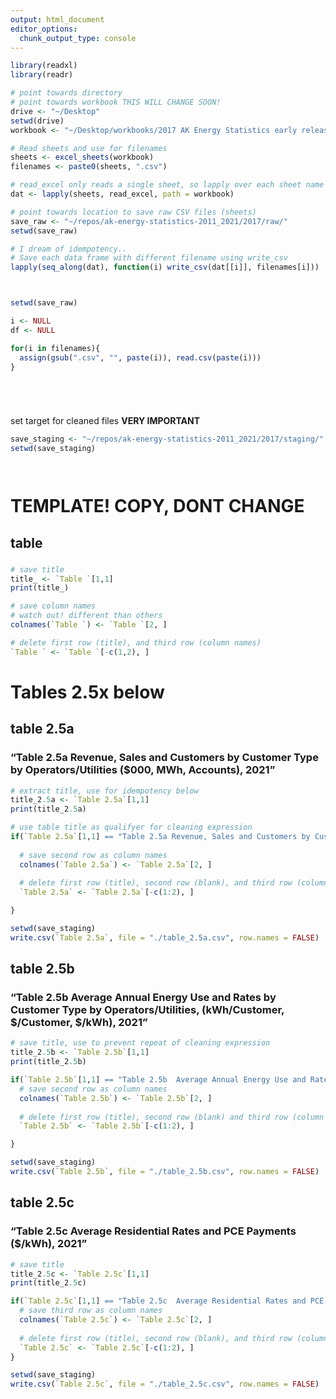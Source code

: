 ```yaml
---
output: html_document
editor_options: 
  chunk_output_type: console
---
```



```R
library(readxl)
library(readr)

```

```R



# point towards directory
# point towards workbook THIS WILL CHANGE SOON!
drive <- "~/Desktop"
setwd(drive)
workbook <- "~/Desktop/workbooks/2017 AK Energy Statistics early release.xlsx"

# Read sheets and use for filenames
sheets <- excel_sheets(workbook)
filenames <- paste0(sheets, ".csv")

# read_excel only reads a single sheet, so lapply over each sheet name
dat <- lapply(sheets, read_excel, path = workbook)

# point towards location to save raw CSV files (sheets)
save_raw <- "~/repos/ak-energy-statistics-2011_2021/2017/raw/"
setwd(save_raw)

# I dream of idempotency..
# Save each data frame with different filename using write_csv
lapply(seq_along(dat), function(i) write_csv(dat[[i]], filenames[i]))




```


```R
setwd(save_raw)

i <- NULL
df <- NULL

for(i in filenames){
  assign(gsub(".csv", "", paste(i)), read.csv(paste(i)))
}






```


set target for cleaned files
**VERY IMPORTANT**
```R
save_staging <- "~/repos/ak-energy-statistics-2011_2021/2017/staging/"
setwd(save_staging)




```





# TEMPLATE! COPY, DONT CHANGE
## table   
### 
```R
# save title
title_ <- `Table `[1,1]
print(title_)

# save column names
# watch out! different than others
colnames(`Table `) <- `Table `[2, ]

# delete first row (title), and third row (column names)
`Table ` <- `Table `[-c(1,2), ]

```




# Tables 2.5x below

## table 2.5a
### "Table 2.5a Revenue, Sales and Customers by Customer Type by Operators/Utilities ($000, MWh, Accounts), 2021"
```R
# extract title, use for idempotency below
title_2.5a <- `Table 2.5a`[1,1]
print(title_2.5a)

# use table title as qualifyer for cleaning expression
if(`Table 2.5a`[1,1] == "Table 2.5a Revenue, Sales and Customers by Customer Type by Operators/Utilities ($000, MWh, Accounts), 2017") {
  
  # save second row as column names
  colnames(`Table 2.5a`) <- `Table 2.5a`[2, ]
  
  # delete first row (title), second row (blank), and third row (column names)
  `Table 2.5a` <- `Table 2.5a`[-c(1:2), ]

}

setwd(save_staging)
write.csv(`Table 2.5a`, file = "./table_2.5a.csv", row.names = FALSE)

```

## table 2.5b
### "Table 2.5b  Average Annual Energy Use and Rates by Customer Type by Operators/Utilities, (kWh/Customer, $/Customer, $/kWh), 2021"
```R
# save title, use to prevent repeat of cleaning expression
title_2.5b <- `Table 2.5b`[1,1]
print(title_2.5b)

if(`Table 2.5b`[1,1] == "Table 2.5b  Average Annual Energy Use and Rates by Customer Type by Operators/Utilities, (kWh/Customer, $/Customer, $/kWh), 2017"){
  # save second row as column names
  colnames(`Table 2.5b`) <- `Table 2.5b`[2, ]
  
  # delete first row (title), second row (blank) and third row (column names)
  `Table 2.5b` <- `Table 2.5b`[-c(1:2), ]

}

setwd(save_staging)
write.csv(`Table 2.5b`, file = "./table_2.5b.csv", row.names = FALSE)

```


## table 2.5c
### "Table 2.5c  Average Residential Rates and PCE Payments ($/kWh), 2021"
```R
# save title
title_2.5c <- `Table 2.5c`[1,1]
print(title_2.5c)

if(`Table 2.5c`[1,1] == "Table 2.5c  Average Residential Rates and PCE Payments ($/kWh), 2017"){
  # save third row as column names
  colnames(`Table 2.5c`) <- `Table 2.5c`[2, ]
  
  # delete first row (title), second row (blank), and third row (column names)
  `Table 2.5c` <- `Table 2.5c`[-c(1:2), ]
}

setwd(save_staging)
write.csv(`Table 2.5c`, file = "./table_2.5c.csv", row.names = FALSE)
  
```